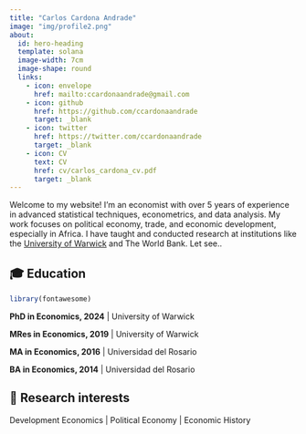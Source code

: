 ```yaml
---
title: "Carlos Cardona Andrade"
image: "img/profile2.png"
about: 
  id: hero-heading
  template: solana
  image-width: 7cm
  image-shape: round
  links:
    - icon: envelope
      href: mailto:ccardonaandrade@gmail.com
    - icon: github
      href: https://github.com/ccardonaandrade
      target: _blank
    - icon: twitter
      href: https://twitter.com/ccardonaandrade
      target: _blank
    - icon: CV
      text: CV
      href: cv/carlos_cardona_cv.pdf
      target: _blank
---
```


::: {#hero-heading}

Welcome to my website! I’m an economist with over 5 years of experience in advanced statistical techniques, econometrics, and data analysis. My work focuses on political economy, trade, and economic development, especially in Africa. I have taught and conducted research at institutions like the [University of Warwick](https://warwick.ac.uk/) and The World Bank. Let see..

## 🎓 Education

```r
library(fontawesome)
```

**PhD in Economics, 2024** \| University of Warwick

**MRes in Economics, 2019** \| University of Warwick

**MA in Economics, 2016** \| Universidad del Rosario

**BA in Economics, 2014** \| Universidad del Rosario

## 🔎 Research interests

Development Economics \| Political Economy \| Economic History

:::
